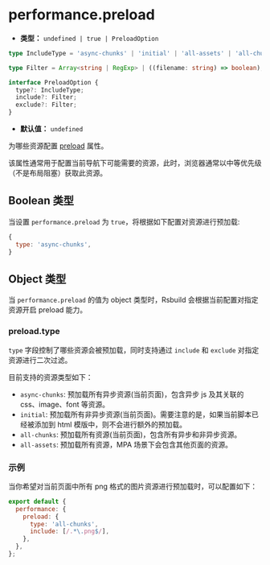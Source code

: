 # performance.preload

- **类型：** `undefined | true | PreloadOption`

```ts
type IncludeType = 'async-chunks' | 'initial' | 'all-assets' | 'all-chunks';

type Filter = Array<string | RegExp> | ((filename: string) => boolean);

interface PreloadOption {
  type?: IncludeType;
  include?: Filter;
  exclude?: Filter;
}
```

- **默认值：** `undefined`

为哪些资源配置 [preload](https://developer.mozilla.org/en-US/docs/Web/HTML/Attributes/rel/preload) 属性。

该属性通常用于配置当前导航下可能需要的资源，此时，浏览器通常以中等优先级（不是布局阻塞）获取此资源。

## Boolean 类型

当设置 `performance.preload` 为 `true`，将根据如下配置对资源进行预加载:

```js
{
  type: 'async-chunks',
}
```

## Object 类型

当 `performance.preload` 的值为 object 类型时，Rsbuild 会根据当前配置对指定资源开启 preload 能力。

### preload.type

`type` 字段控制了哪些资源会被预加载，同时支持通过 `include` 和 `exclude` 对指定资源进行二次过滤。

目前支持的资源类型如下：

- `async-chunks`: 预加载所有异步资源(当前页面)，包含异步 js 及其关联的 css、image、font 等资源。
- `initial`: 预加载所有非异步资源(当前页面)。需要注意的是，如果当前脚本已经被添加到 html 模版中，则不会进行额外的预加载。
- `all-chunks`: 预加载所有资源(当前页面)，包含所有异步和非异步资源。
- `all-assets`: 预加载所有资源，MPA 场景下会包含其他页面的资源。

### 示例

当你希望对当前页面中所有 png 格式的图片资源进行预加载时，可以配置如下：

```js
export default {
  performance: {
    preload: {
      type: 'all-chunks',
      include: [/.*\.png$/],
    },
  },
};
```

